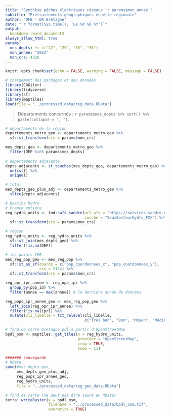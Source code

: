 ```yaml
---
title: "Synthèse pêches électriques réseaux `r params$mon_annee`"
subtitle: "Prétraitements géographiques échelle régionale"
author: "OFB - DR Bretagne"
date: "`r format(Sys.time(), 'Le %d %B %Y')`"
output:
  bookdown::word_document2
always_allow_html: true
params:
  mes_depts: !r c("22", "29", "35", "56")
  mon_annee: "2022"
  mon_crs: 4326
---
```


```r
knitr::opts_chunk$set(echo = FALSE, warning = FALSE, message = FALSE)
```



```r
# chargement des packages et des données
library(COGiter)
library(tidyverse)
library(sf)
library(maptiles)
load(file = "../processed_data/reg_data.RData")
```

>Départements concernés : `r params$mes_depts %>% sort() %>% paste(collapse = ", ")`.


```r
# départements de la région
departements_metro_geo <- departements_metro_geo %>% 
  sf::st_transform(crs = params$mon_crs)

mes_depts_geo <- departements_metro_geo %>% 
  filter(DEP %in% params$mes_depts)
  
# départements adjacents
depts_adjacents <- st_touches(mes_depts_geo, departements_metro_geo) %>% 
  unlist() %>% 
  unique()

# total
mes_depts_geo_plus_adj <- departements_metro_geo %>% 
  slice(depts_adjacents)
```

```r
# Bassins hydro
# France entière
reg_hydro_units <- tod::wfs_sandre(url_wfs = "https://services.sandre.eaufrance.fr/geo/sandre",
                                   couche = "SousSecteurHydro_FXX") %>% 
  sf::st_transform(crs = params$mon_crs)

# région
reg_hydro_units <- reg_hydro_units %>% 
  sf::st_join(mes_depts_geo) %>% 
  filter(!is.na(DEP))
```




```r
# les points IPR
mes_reg_pop_geo <- mes_reg_pop %>% 
  sf::st_as_sf(coords = c("pop_coordonnees_x", "pop_coordonnees_y"),
               crs = 2154) %>% 
  sf::st_transform(crs = params$mon_crs)

reg_opr_ipr_annee <- reg_ope_ipr %>%
  group_by(pop_id) %>% 
  filter(annee == max(annee)) # la dernière année de données

reg_pops_ipr_annee_geo <- mes_reg_pop_geo %>% 
  left_join(reg_opr_ipr_annee) %>% 
  filter(!is.na(ipr)) %>% 
  mutate(cli_libelle = fct_relevel(cli_libelle,
                                   c("Très bon", "Bon", "Moyen", "Médiocre", "Mauvais")))
```


```r
# fond de carte bretagne pdl à partir d'OpenStreetMap
bpdl_osm <- maptiles::get_tiles(x = reg_hydro_units,
                                provider = "OpenStreetMap",
                                crop = TRUE,
                                zoom = 11)
```

```r
####### sauvegarde
# Rdata
save(#mes_depts_geo,
     mes_depts_geo_plus_adj,
     reg_pops_ipr_annee_geo,
     reg_hydro_units,
     file = "../processed_data/reg_geo_data.RData")

# fond de carte (ne peut pas être sauvé en RData)
terra::writeRaster(x = bpdl_osm,
                   filename = "../processed_data/bpdl_osm.tif",
                   overwrite = TRUE)
```


